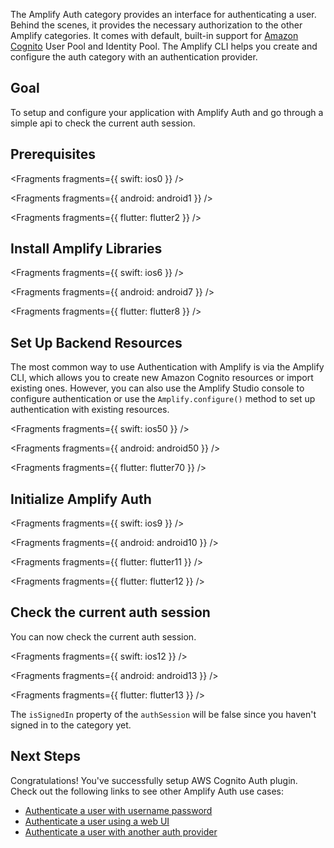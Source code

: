 The Amplify Auth category provides an interface for authenticating a user. Behind the scenes, it provides the necessary authorization to the other Amplify categories. It comes with default, built-in support for [Amazon Cognito](https://aws.amazon.com/cognito) User Pool and Identity Pool. The Amplify CLI helps you create and configure the auth category with an authentication provider.

## Goal

To setup and configure your application with Amplify Auth and go through a simple api to check the current auth session.

## Prerequisites


<Fragments fragments={{ swift: ios0 }} />


<Fragments fragments={{ android: android1 }} />


<Fragments fragments={{ flutter: flutter2 }} />

## Install Amplify Libraries


<Fragments fragments={{ swift: ios6 }} />


<Fragments fragments={{ android: android7 }} />


<Fragments fragments={{ flutter: flutter8 }} />

## Set Up Backend Resources

The most common way to use Authentication with Amplify is via the Amplify CLI, which allows you to create new Amazon Cognito resources or import existing ones. However, you can also use the Amplify Studio console to configure authentication or use the `Amplify.configure()` method to set up authentication with existing resources.


<Fragments fragments={{ swift: ios50 }} />


<Fragments fragments={{ android: android50 }} />


<Fragments fragments={{ flutter: flutter70 }} />

## Initialize Amplify Auth


<Fragments fragments={{ swift: ios9 }} />


<Fragments fragments={{ android: android10 }} />


<Fragments fragments={{ flutter: flutter11 }} />


<Fragments fragments={{ flutter: flutter12 }} />

## Check the current auth session

You can now check the current auth session.


<Fragments fragments={{ swift: ios12 }} />


<Fragments fragments={{ android: android13 }} />


<Fragments fragments={{ flutter: flutter13 }} />

The `isSignedIn` property of the `authSession` will be false since you haven't signed in to the category yet.

## Next Steps

Congratulations! You've successfully setup AWS Cognito Auth plugin. Check out the following links to see other Amplify Auth use cases:

- [Authenticate a user with username password](/lib-v1/auth/signin)
- [Authenticate a user using a web UI](/lib-v1/auth/signin_web_ui)
- [Authenticate a user with another auth provider](/lib-v1/auth/social)

